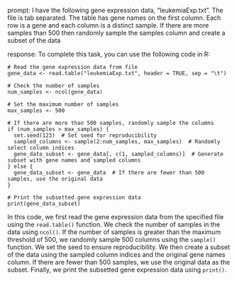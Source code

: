 prompt:
I have the following gene expression data, "leukemiaExp.txt". The file is tab separated. The table has gene names on the first column. Each row is a gene and each column is a distinct sample.  If there are more samples than 500 then randomly sample the samples column and create a subset of the data

response:
To complete this task, you can use the following code in R:

```
# Read the gene expression data from file
gene_data <- read.table("leukemiaExp.txt", header = TRUE, sep = "\t")

# Check the number of samples
num_samples <- ncol(gene_data)

# Set the maximum number of samples
max_samples <- 500

# If there are more than 500 samples, randomly sample the columns
if (num_samples > max_samples) {
  set.seed(123)  # Set seed for reproducibility
  sampled_columns <- sample(2:num_samples, max_samples)  # Randomly select column indices
  gene_data_subset <- gene_data[, c(1, sampled_columns)]  # Generate subset with gene names and sampled columns
} else {
  gene_data_subset <- gene_data  # If there are fewer than 500 samples, use the original data
}

# Print the subsetted gene expression data
print(gene_data_subset)
```

In this code, we first read the gene expression data from the specified file using the `read.table()` function. We check the number of samples in the data using `ncol()`. If the number of samples is greater than the maximum threshold of 500, we randomly sample 500 columns using the `sample()` function. We set the seed to ensure reproducibility. We then create a subset of the data using the sampled column indices and the original gene names column. If there are fewer than 500 samples, we use the original data as the subset. Finally, we print the subsetted gene expression data using `print()`.
